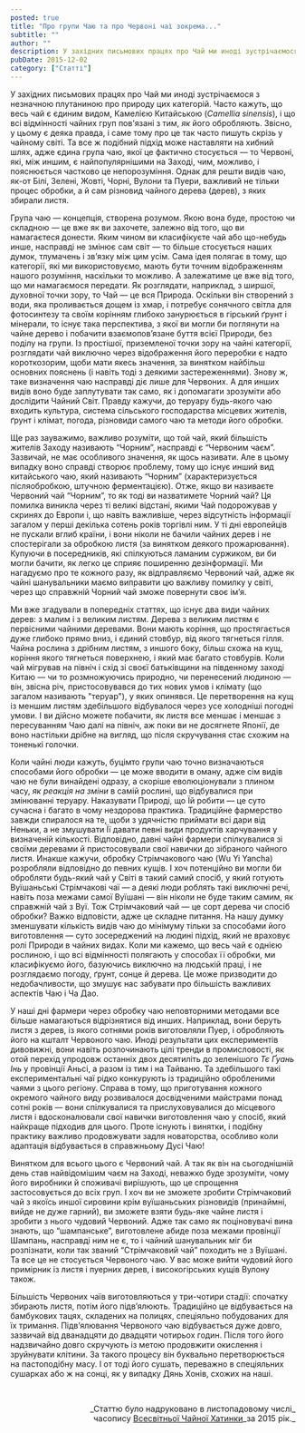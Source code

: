 ```yaml
---
posted: true
title: "Про групи Чаю та про Червоні чаї зокрема..."
subtitle: ""
author: ""
description: У західних письмових працях про Чай ми иноді зустрічаємося з незначною плутаниною про природу цих категорій. Часто кажуть, що весь чай є єдиним видом, Камелією Китайською (Camellia sinensis)...
pubDate: 2015-12-02
category: ["Статті"]
---
```


У західних письмових працях про Чай ми иноді зустрічаємося з незначною плутаниною про природу цих категорій. Часто кажуть, що весь чай є єдиним видом, Камелією Китайською (_Camellia sinensis_), і що всі відмінності чайних груп пов'язані з тим, _як_ його обробляють. Звісно, у цьому є деяка правда, і саме тому про це так часто пишуть скрізь у чайному світі. Та все ж подібний підхід може наставляти на хибний шлях, адже єдина група чаю, якої це фактично стосується — то Червоні, які, між иншим, є найпопулярнішими на Заході, чим, можливо, і пояснюється частково це непорозуміння. Однак для решти видів чаю, як-от Білі, Зелені, Жовті, Чорні, Вулони та Пуери, важливий не тільки процес обробки, а й сам різновид чайного дерева (дерев), з яких збирали листя.

Група чаю — концепція, створена розумом. Якою вона буде, простою чи складною — це вже як ви захочете, залежно від того, що ви намагаєтеся донести. Яким чином ви класифікуєте чай або що-небудь инше, насправді не змінює сам світ — то більше стосується наших думок, тлумачень і зв’язку між цим усім. Сама ідея полягає в тому, що категорії, які ми використовуємо, мають бути точним відображенням нашого розуміння, наскільки то можливо. А залежатиме це вже від того, що ми намагаємося передати. Як розглядати, наприклад, з ширшої, духовної точки зору, то Чай — це вся Природа. Оскільки він створений з води, яка проливається дощем із хмар, і потребує сонячного світла для фотосинтезу та своїм корінням глибоко занурюється в гірський ґрунт і мінерали, то існує така перспектива, з якої ви могли би поглянути на чайне дерево і побачити взаємопов’язане буття всієї Природи, без поділу на групи. Із простішої, приземленої точки зору на чайні категорії, розглядати чай виключно через відображення його переробки є надто короткозорим, щоби мати якесь значення, за винятком найбільш основних пояснень (і навіть тоді з деякими застереженнями). Знову ж, таке визначення чаю насправді діє лише для Червоних. А для инших видів воно буде заплутувати так само, як і допомагати зрозуміти або дослідити Чайний Світ. Правду кажучи, до теруару будь-якого чаю входить культура, система сільського господарства місцевих жителів, ґрунт і клімат, погода, різновиди самого чаю та методи його обробки.

Ще раз зауважимо, важливо розуміти, що той чай, який більшість жителів Заходу називають “Чорним”, насправді є “Червоним чаєм”. Зазвичай, не має особливого значення, як щось називати. Але в цьому випадку воно справді створює проблему, тому що існує инший вид китайського чаю, який називають “Чорним” (характеризується післяобробкою, штучною ферментацією). Отже, якщо ви називаєте Червоний чай “Чорним”, то як тоді ви назватимете Чорний чай? Ця помилка виникла через ті великі відстані, якими Чай подорожував у скринях до Европи і, що навіть важливіше, через відсутність інформації загалом у перші декілька сотень років торгівлі ним. У ті дні европейців не пускали вглиб країни, і вони ніколи не бачили чайних дерев і не спостерігали за обробкою листя (за винятком деякого прожарювання). Купуючи в посередників, які спілкуються ламаним суржиком, ви би могли бачити, як легко це сприяє поширенню дезінформації. Ми нагадуємо про те кожного разу, як відправляємо Червоний чай, адже як чайні шанувальники маємо виправити цю важливу помилку у світі, через що справжній Чорний чай зможе повернути своє ім’я.

Ми вже згадували в попередніх статтях, що існує два види чайних дерев: з малим і з великим листям. Дерева з великим листям є первісними чайними деревами. Вони мають коріння, що простягається дуже глибоко прямо вниз, і єдиний стовбур, від якого тягнеться гілля. Чайна рослина з дрібним листям, з иншого боку, більш схожа на кущ, коріння якого тягнеться поверхнею, і який має багато стовбурів. Коли чай мігрував на північ і схід зі своєї батьківщини на південному заході Китаю — чи то розмножуючись природно, чи перенесений людиною — він, звісна річ, пристосовувався до тих нових умов і клімату (що загалом називають "теруар"), у яких опинявся. Це перетворення на кущ із меншим листям здебільшого відбувалося через усе холодніші погодні умови. І ви дійсно можете побачити, як листя все меншає і меншає з пересуванням Чаю далі на північ, аж поки ви не досягнете Японії, де воно настільки дрібне на вигляд, що після скручування стає схожим на тоненькі голочки.

Коли чайні люди кажуть, буцімто групи чаю точно визначаються способами його обробки — це може вводити в оману, адже сім видів чаю не були винайдені одразу, а скоріше еволюціонували з плином часу, _як реакція на зміни_ в самій рослині, що відбувалися при змінюванні теруару. Наказувати Природі, що Їй робити — це суто сучасна і багато в чому нездорова практика. Традиційне фармерство завжди спиралося на те, щоби з удячністю приймати всі дари від Неньки, а не змушувати Її давати певні види продуктів харчування у визначеній кількості. Відповідно, давні чайні фармери спілкувалися зі своїми деревами й пристосовували свої навички до зібраного чайного листя. Инакше кажучи, обробку Стрімчакового чаю (Wu Yi Yancha) розробляли відповідно до певних кущів. І хоч потенційно ви могли би обробляти будь-який чай у Світі в такий самий спосіб, у який готують Вуїшаньські Стрімчакові чаї — а деякі люди роблять такі виключні речі, навіть поза межами самої Вуїшані — він ніколи не буде таким самим, як справжній чай з Вуї. Тож Стрімчаковий чай — це сорт дерева чи спосіб обробки? Важко відповісти, адже це складне питання. На нашу думку зменшувати кількість видів чаю до мінімуму тільки за способами його виготовлення — суто зосереджений на людині підхід, який не враховує ролі Природи в чайних видах. Коли ми кажемо, що весь чай є однією рослиною, і що всі відмінності полягають у способах її обробки, ми класифікуємо його, базуючись виключно на людській праці, і не розглядаємо погоду, ґрунт, сонце й дерева. Це може призводити до недобачливости, що змушує нас забувати про більшість важливих аспектів Чаю і Ча Дао.

У наші дні фармери через обробку чаю неповторними методами все більше намагаються відрізнятися від инших. Наприклад, вони беруть листя з дерев, із якого сотнями років виготовляли Пуер, і обробляють його на кшталт Червоного чаю. Иноді результати цих експериментів дивовижні, вони навіть розпочинають цілі тренди в промисловості, як отой перехід упродовж останніх двох десятиліть до зеленішого _Тє Ґуань Інь_ у провінції Аньсі, а разом із тим і на Тайваню. Та здебільшого такі експериментальні чаї рідко конкурують із традиційно обробленими чаями з цього регіону. Справа в тому, що приготування кожного окремого чайного виду розвивалося досвідченими майстрами понад сотні років — вони спілкувалися та прислуховувалися до місцевого листя і вдосконалювали свої навички виготовлення чаю у спосіб, який найкраще підходив для цього. Проте існують і винятки, і подібну практику важливо продовжувати задля новаторства, особливо коли адаптація відбувається в справжньому Дусі Чаю!

Винятком для всього цього є Червоний чай. А так як він на сьогоднішній день став найвідомішим чаєм на Заході, неважко буде зрозуміти, чому його виробники й споживачі вирішують, що це спрощення застосовується до всіх груп. І хоч ви не зможете зробити Стрімчаковий чай з якоїсь иншої сировини крім вуїшаньських різновидів (принаймні, вийде не дуже гарний), ви зможете взяти будь-яке чайне листя і зробити з нього чудовий Червоний. Адже так само як поціновувачі вина знають, що “шампанське”, виготовлене абиде поза межами провінції Шампань, насправді ним не є, то і чайний шанувальник міг би розпізнати, коли так званий “Стрімчаковий чай” походить не з Вуїшані. Та все це не стосується Червоного чаю. У вас може вийти чудовий його примірник із листя і пуерних дерев, і високогірських кущів Вулону також.

Більшість Червоних чаїв виготовляються у три-чотири стадії: спочатку збирають листя, потім його підв’ялюють. Традиційно це відбувається на бамбукових тацях, складених на полицях, спеціяльно побудованих для їх тримання. Підв’ялювання Червоного чаю відбувається дуже довго, зазвичай від дванадцяти до двадцяти чотирьох годин. Після того його надзвичайно довго скручують із метою продовжити окислення і зруйнувати клітини. За такого процесу він буквально перетворюється на пастоподібну масу. І от тоді його сушать, переважно в спеціяльних сушарках або ж на сонці, як у випадку Дянь Хонів, схожих на наші.

<p>&nbsp;</p>
<p align="right" style="font-size: 0.9rem;">_Статтю було надруковано в листопадовому числі_<br />часопису <a title="globalteahut.org" href="http://www.globalteahut.org/" target="blank" rel="noopener">Всесвітньої Чайної Хатинки</a>_за 2015 рік._</p>